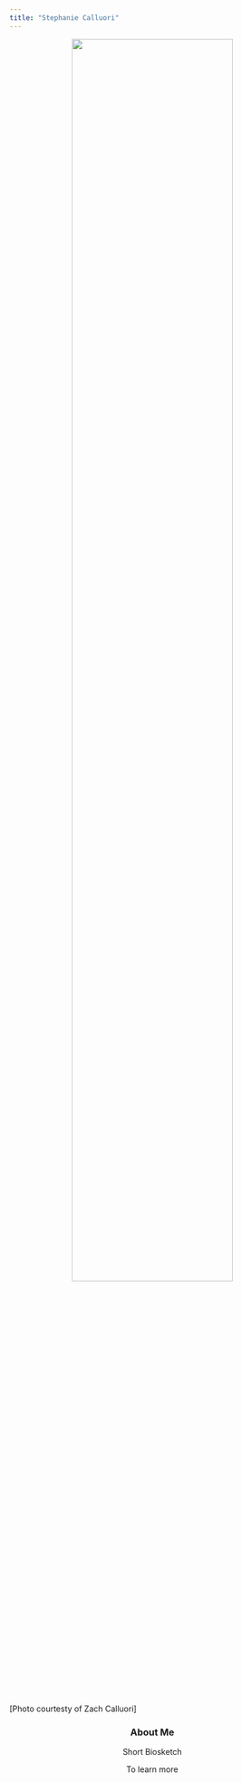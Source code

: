 ```yaml
---
title: "Stephanie Calluori"
---
```


<center>

<img src="images/headshot.jpg" style="width:75%">

</center>


[Photo courtesty of Zach Calluori]

<center>

### About Me


Short Biosketch

To learn more